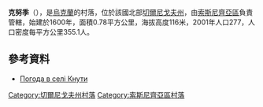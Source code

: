 {{coord|51|27|33|N|32|40|51|E|scale:100000|display=title}}

'''克努季'''（{{lang-uk|Кнути}}），是[[烏克蘭|烏克蘭]]的村落，位於該國北部[[切爾尼戈夫州|切爾尼戈夫州]]，由[[索斯尼齊亞區|索斯尼齊亞區]]負責管轄，始建於1600年，面積0.78平方公里，海拔高度116米，2001年人口277，人口密度每平方公里355.1人。

==參考資料==
* [http://weather.in.ua/ua/chernigovskaja/10767 Погода в селі Кнути]{{Wayback|url=http://weather.in.ua/ua/chernigovskaja/10767 |date=20160305095512 }}

[[Category:切爾尼戈夫州村落|Category:切爾尼戈夫州村落]]
[[Category:索斯尼齊亞區村落|Category:索斯尼齊亞區村落]]


{{Chernihiv-geo-stub}}